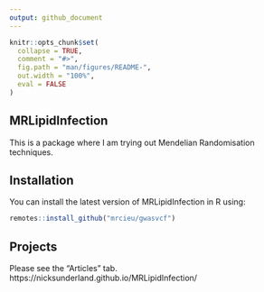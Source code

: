 ```yaml
---
output: github_document
---
```


<!-- README.md is generated from README.Rmd. Please edit that file -->

```r
knitr::opts_chunk$set(
  collapse = TRUE,
  comment = "#>",
  fig.path = "man/figures/README-",
  out.width = "100%", 
  eval = FALSE
)
```

## MRLipidInfection
This is a package where I am trying out Mendelian Randomisation techniques.

## Installation
You can install the latest version of MRLipidInfection in R using:
```r
remotes::install_github("mrcieu/gwasvcf")
```

## Projects
Please see the "Articles" tab. https://nicksunderland.github.io/MRLipidInfection/   
